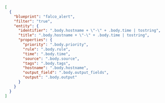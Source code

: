 ```json showLineNumbers
[
  {
    "blueprint": "falco_alert",
    "filter": "true",
    "entity": {
      "identifier": ".body.hostname + \"-\" + .body.time | tostring",
      "title": ".body.hostname + \"-\" + .body.time | tostring",
      "properties": {
        "priority": ".body.priority",
        "rule": ".body.rule",
        "time": ".body.time",
        "source": ".body.source",
        "tags": ".body.tags",
        "hostname": ".body.hostname",
        "output_field": ".body.output_fields",
        "output": ".body.output"
      }
    }
  }
]
```
